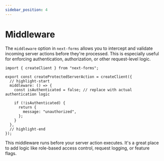 ```yaml
---
sidebar_position: 4
---
```


# Middleware

The `middleware` option in `next-forms` allows you to intercept and validate incoming server actions before they're processed. This is especially useful for enforcing authentication, authorization, or other request-level logic.

```tsx title="app/_lib/utils/server-actions.ts"
import { createClient } from "next-forms";

export const createProtectedServerAction = createClient({
  // highlight-start
  middleware: () => {
    const isAuthenticated = false; // replace with actual authentication logic

    if (!isAuthenticated) {
      return {
        message: "unauthorized",
      };
    }
  },
  // highlight-end
});
```

This middleware runs before your server action executes. It's a great place to add logic like role-based access control, request logging, or feature flags.